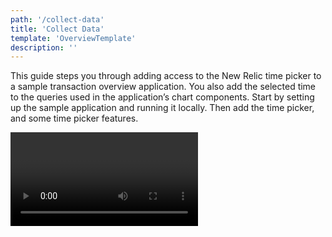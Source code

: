 ```yaml
---
path: '/collect-data'
title: 'Collect Data'
template: 'OverviewTemplate'
description: ''
---
```


<Intro>

This guide steps you through adding access to the New Relic time picker to a sample transaction overview application. You also add the selected time to the queries used in the application’s chart components. Start by setting up the sample application and running it locally. Then add the time picker, and some time picker features.

<Video id="inyshp3m7r" type="wistia" />

</Intro>
